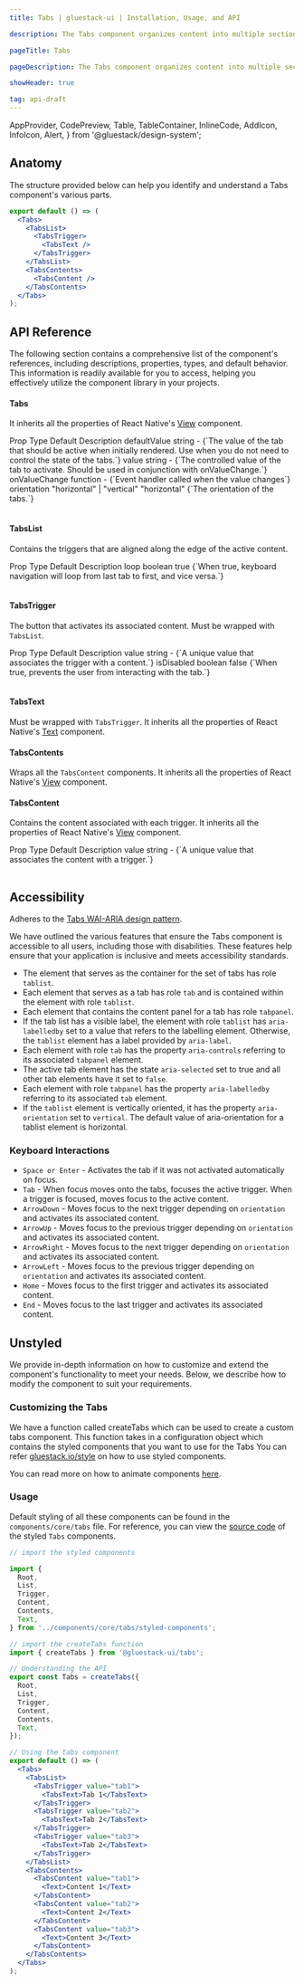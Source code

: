 ```yaml
---
title: Tabs | gluestack-ui | Installation, Usage, and API

description: The Tabs component organizes content into multiple sections with tab-based navigation for easy switching between different views.

pageTitle: Tabs

pageDescription: The Tabs component organizes content into multiple sections with tab-based navigation for easy switching between different views.

showHeader: true

tag: api-draft
---
```


  AppProvider,
  CodePreview,
  Table,
  TableContainer,
  InlineCode,
  AddIcon,
  InfoIcon,
  Alert,
} from '@gluestack/design-system';

<Meta title="ui/components/Disclosure/Tabs" />

## Anatomy

The structure provided below can help you identify and understand a Tabs component's various parts.

```jsx
export default () => (
  <Tabs>
    <TabsList>
      <TabsTrigger>
        <TabsText />
      </TabsTrigger>
    </TabsList>
    <TabsContents>
      <TabsContent />
    </TabsContents>
  </Tabs>
);
```

## API Reference

The following section contains a comprehensive list of the component's references, including descriptions, properties, types, and default behavior. This information is readily available for you to access, helping you effectively utilize the component library in your projects.

#### Tabs

It inherits all the properties of React Native's [View](https://reactnative.dev/docs/view) component.

<AppProvider>
  <TableContainer>
    <Table>
      <Table.THead>
        <Table.TR>
          <Table.TH>
            <Table.TText>Prop</Table.TText>
          </Table.TH>
          <Table.TH>
            <Table.TText>Type</Table.TText>
          </Table.TH>
          <Table.TH>
            <Table.TText>Default</Table.TText>
          </Table.TH>
          <Table.TH>
            <Table.TText>Description</Table.TText>
          </Table.TH>
        </Table.TR>
      </Table.THead>
      <Table.TBody>
        <Table.TR>
          <Table.TD>
            <Table.TText>
              <InlineCode>defaultValue</InlineCode>
            </Table.TText>
          </Table.TD>
          <Table.TD>
            <Table.TText>string</Table.TText>
          </Table.TD>
          <Table.TD>
            <Table.TText>-</Table.TText>
          </Table.TD>
          <Table.TD>
            <Table.TText>{`The value of the tab that should be active when initially rendered. Use when you do not need to control the state of the tabs.`}</Table.TText>
          </Table.TD>
        </Table.TR>
        <Table.TR>
          <Table.TD>
            <Table.TText>
              <InlineCode>value</InlineCode>
            </Table.TText>
          </Table.TD>
          <Table.TD>
            <Table.TText>string</Table.TText>
          </Table.TD>
          <Table.TD>
            <Table.TText>-</Table.TText>
          </Table.TD>
          <Table.TD>
            <Table.TText>{`The controlled value of the tab to activate. Should be used in conjunction with onValueChange.`}</Table.TText>
          </Table.TD>
        </Table.TR>
        <Table.TR>
          <Table.TD>
            <Table.TText>
              <InlineCode>onValueChange</InlineCode>
            </Table.TText>
          </Table.TD>
          <Table.TD>
            <Table.TText>function</Table.TText>
          </Table.TD>
          <Table.TD>
            <Table.TText>-</Table.TText>
          </Table.TD>
          <Table.TD>
            <Table.TText>{`Event handler called when the value changes`}</Table.TText>
          </Table.TD>
        </Table.TR>
        <Table.TR>
          <Table.TD>
            <Table.TText>
              <InlineCode>orientation</InlineCode>
            </Table.TText>
          </Table.TD>
          <Table.TD>
            <Table.TText>"horizontal" | "vertical"</Table.TText>
          </Table.TD>
          <Table.TD>
            <Table.TText>"horizontal"</Table.TText>
          </Table.TD>
          <Table.TD>
            <Table.TText>{`The orientation of the tabs.`}</Table.TText>
          </Table.TD>
        </Table.TR>
      </Table.TBody>
    </Table>
  </TableContainer>
</AppProvider>

#### TabsList

Contains the triggers that are aligned along the edge of the active content.

<AppProvider>
  <TableContainer>
    <Table>
      <Table.THead>
        <Table.TR>
          <Table.TH>
            <Table.TText>Prop</Table.TText>
          </Table.TH>
          <Table.TH>
            <Table.TText>Type</Table.TText>
          </Table.TH>
          <Table.TH>
            <Table.TText>Default</Table.TText>
          </Table.TH>
          <Table.TH>
            <Table.TText>Description</Table.TText>
          </Table.TH>
        </Table.TR>
      </Table.THead>
      <Table.TBody>
        <Table.TR>
          <Table.TD>
            <Table.TText>
              <InlineCode>loop</InlineCode>
            </Table.TText>
          </Table.TD>
          <Table.TD>
            <Table.TText>boolean</Table.TText>
          </Table.TD>
          <Table.TD>
            <Table.TText>true</Table.TText>
          </Table.TD>
          <Table.TD>
            <Table.TText>{`When true, keyboard navigation will loop from last tab to first, and vice versa.`}</Table.TText>
          </Table.TD>
        </Table.TR>
      </Table.TBody>
    </Table>
  </TableContainer>
</AppProvider>

#### TabsTrigger

The button that activates its associated content. Must be wrapped with `TabsList`.

<AppProvider>
  <TableContainer>
    <Table>
      <Table.THead>
        <Table.TR>
          <Table.TH>
            <Table.TText>Prop</Table.TText>
          </Table.TH>
          <Table.TH>
            <Table.TText>Type</Table.TText>
          </Table.TH>
          <Table.TH>
            <Table.TText>Default</Table.TText>
          </Table.TH>
          <Table.TH>
            <Table.TText>Description</Table.TText>
          </Table.TH>
        </Table.TR>
      </Table.THead>
      <Table.TBody>
        <Table.TR>
          <Table.TD>
            <Table.TText>
              <InlineCode>value</InlineCode>
            </Table.TText>
          </Table.TD>
          <Table.TD>
            <Table.TText>string</Table.TText>
          </Table.TD>
          <Table.TD>
            <Table.TText>-</Table.TText>
          </Table.TD>
          <Table.TD>
            <Table.TText>{`A unique value that associates the trigger with a content.`}</Table.TText>
          </Table.TD>
        </Table.TR>
        <Table.TR>
          <Table.TD>
            <Table.TText>
              <InlineCode>isDisabled</InlineCode>
            </Table.TText>
          </Table.TD>
          <Table.TD>
            <Table.TText>boolean</Table.TText>
          </Table.TD>
          <Table.TD>
            <Table.TText>false</Table.TText>
          </Table.TD>
          <Table.TD>
            <Table.TText>{`When true, prevents the user from interacting with the tab.`}</Table.TText>
          </Table.TD>
        </Table.TR>
      </Table.TBody>
    </Table>
  </TableContainer>
</AppProvider>

#### TabsText

Must be wrapped with `TabsTrigger`. It inherits all the properties of React Native's [Text](https://reactnative.dev/docs/text) component.

#### TabsContents

Wraps all the `TabsContent` components. It inherits all the properties of React Native's [View](https://reactnative.dev/docs/view) component.

#### TabsContent

Contains the content associated with each trigger. It inherits all the properties of React Native's [View](https://reactnative.dev/docs/view) component.

<AppProvider>
  <TableContainer>
    <Table>
      <Table.THead>
        <Table.TR>
          <Table.TH>
            <Table.TText>Prop</Table.TText>
          </Table.TH>
          <Table.TH>
            <Table.TText>Type</Table.TText>
          </Table.TH>
          <Table.TH>
            <Table.TText>Default</Table.TText>
          </Table.TH>
          <Table.TH>
            <Table.TText>Description</Table.TText>
          </Table.TH>
        </Table.TR>
      </Table.THead>
      <Table.TBody>
        <Table.TR>
          <Table.TD>
            <Table.TText>
              <InlineCode>value</InlineCode>
            </Table.TText>
          </Table.TD>
          <Table.TD>
            <Table.TText>string</Table.TText>
          </Table.TD>
          <Table.TD>
            <Table.TText>-</Table.TText>
          </Table.TD>
          <Table.TD>
            <Table.TText>{`A unique value that associates the content with a trigger.`}</Table.TText>
          </Table.TD>
        </Table.TR>
      </Table.TBody>
    </Table>
  </TableContainer>
</AppProvider>

## Accessibility

Adheres to the [Tabs WAI-ARIA design pattern](https://www.w3.org/WAI/ARIA/apg/patterns/tabs/).

We have outlined the various features that ensure the Tabs component is accessible to all users, including those with disabilities. These features help ensure that your application is inclusive and meets accessibility standards.

- The element that serves as the container for the set of tabs has role `tablist`.
- Each element that serves as a tab has role `tab` and is contained within the element with role `tablist`.
- Each element that contains the content panel for a tab has role `tabpanel`.
- If the tab list has a visible label, the element with role `tablist` has `aria-labelledby` set to a value that refers to the labelling element. Otherwise, the `tablist` element has a label provided by `aria-label`.
- Each element with role `tab` has the property `aria-controls` referring to its associated `tabpanel` element.
- The active tab element has the state `aria-selected` set to true and all other tab elements have it set to `false`.
- Each element with role `tabpanel` has the property `aria-labelledby` referring to its associated `tab` element.
- If the `tablist` element is vertically oriented, it has the property `aria-orientation` set to `vertical`. The default value of aria-orientation for a tablist element is horizontal.

### Keyboard Interactions

- `Space or Enter` - Activates the tab if it was not activated automatically on focus.
- `Tab` - When focus moves onto the tabs, focuses the active trigger. When a trigger is focused, moves focus to the active content.
- `ArrowDown` - Moves focus to the next trigger depending on `orientation` and activates its associated content.
- `ArrowUp` - Moves focus to the previous trigger depending on `orientation` and activates its associated content.
- `ArrowRight` - Moves focus to the next trigger depending on `orientation` and activates its associated content.
- `ArrowLeft` - Moves focus to the previous trigger depending on `orientation` and activates its associated content.
- `Home` - Moves focus to the first trigger and activates its associated content.
- `End` - Moves focus to the last trigger and activates its associated content.

## Unstyled

We provide in-depth information on how to customize and extend the component's functionality to meet your needs. Below, we describe how to modify the component to suit your requirements.

### Customizing the Tabs

We have a function called createTabs which can be used to create a custom tabs component. This function takes in a configuration object which contains the styled components that you want to use for the Tabs You can refer [gluestack.io/style](/style/docs/getting-started/styled) on how to use styled components.

You can read more on how to animate components [here](/ui/docs/advanced/animations).

### Usage

Default styling of all these components can be found in the `components/core/tabs` file. For reference, you can view the [source code](https://github.com/gluestack/gluestack-ui/blob/main/packages/themed/src/components/Tabs) of the styled `Tabs` components.

```jsx
// import the styled components

import {
  Root,
  List,
  Trigger,
  Content,
  Contents,
  Text,
} from '../components/core/tabs/styled-components';

// import the createTabs function
import { createTabs } from '@gluestack-ui/tabs';

// Understanding the API
export const Tabs = createTabs({
  Root,
  List,
  Trigger,
  Content,
  Contents,
  Text,
});

// Using the tabs component
export default () => (
  <Tabs>
    <TabsList>
      <TabsTrigger value="tab1">
        <TabsText>Tab 1</TabsText>
      </TabsTrigger>
      <TabsTrigger value="tab2">
        <TabsText>Tab 2</TabsText>
      </TabsTrigger>
      <TabsTrigger value="tab3">
        <TabsText>Tab 2</TabsText>
      </TabsTrigger>
    </TabsList>
    <TabsContents>
      <TabsContent value="tab1">
        <Text>Content 1</Text>
      </TabsContent>
      <TabsContent value="tab2">
        <Text>Content 2</Text>
      </TabsContent>
      <TabsContent value="tab3">
        <Text>Content 3</Text>
      </TabsContent>
    </TabsContents>
  </Tabs>
);
```
